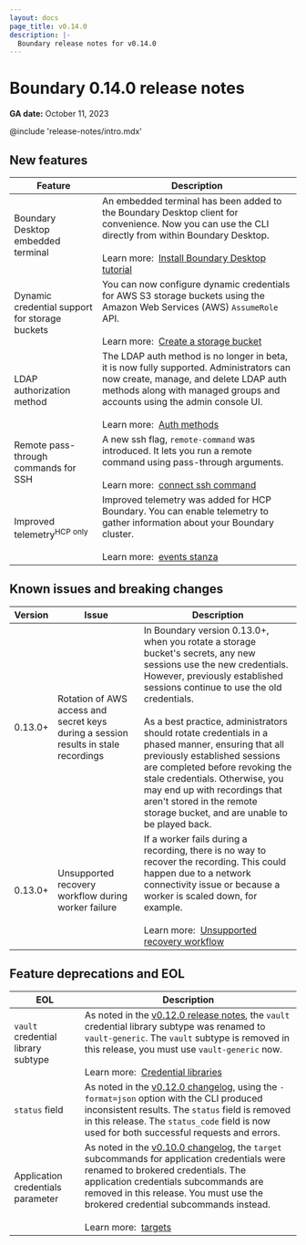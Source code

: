 ```yaml
---
layout: docs
page_title: v0.14.0
description: |-
  Boundary release notes for v0.14.0
---
```


# Boundary 0.14.0 release notes

**GA date:** October 11, 2023

@include 'release-notes/intro.mdx'

## New features

<table>
  <thead>
    <tr>
      <th style={{verticalAlign: 'middle'}}>Feature</th>
      <th style={{verticalAlign: 'middle'}}>Description</th>
    </tr>
  </thead>
  <tbody>

  <tr>
    <td style={{verticalAlign: 'middle'}}>
      Boundary Desktop embedded terminal
    </td>
    <td style={{verticalAlign: 'middle'}}>
     An embedded terminal has been added to the Boundary Desktop client for convenience. Now you can use the CLI directly from within Boundary Desktop.
      <br /><br />
      Learn more:&nbsp;
      <a href="/boundary/tutorials/oss-getting-started/oss-getting-started-desktop-app">Install Boundary Desktop tutorial</a>
    </td>
  </tr>

   <tr>
    <td style={{verticalAlign: 'middle'}}>
      Dynamic credential support for storage buckets
    </td>
    <td style={{verticalAlign: 'middle'}}>
      You can now configure dynamic credentials for AWS S3 storage buckets using the Amazon Web Services (AWS) <code>AssumeRole</code> API.
      <br /><br />
      Learn more:&nbsp;
      <a href="/boundary/docs/configuration/session-recording/create-storage-bucket">Create a storage bucket</a>
    </td>
  </tr>

  <tr>
    <td style={{verticalAlign: 'middle'}}>
      LDAP authorization method
    </td>
    <td style={{verticalAlign: 'middle'}}>
      The LDAP auth method is no longer in beta, it is now fully supported. Administrators can now create, manage, and delete LDAP auth methods along with managed groups and accounts using the admin console UI.
      <br /><br />
      Learn more:&nbsp;
      <a href="/boundary/docs/concepts/domain-model/auth-methods">Auth methods</a>
    </td>
  </tr>

  <tr>
    <td style={{verticalAlign: 'middle'}}>
      Remote pass-through commands for SSH
    </td>
    <td style={{verticalAlign: 'middle'}}>
      A new ssh flag, <code>remote-command</code> was introduced. It lets you run a remote command using pass-through arguments.
      <br /><br />
      Learn more:&nbsp;
      <a href="/boundary/docs/commands/connect/ssh">connect ssh command</a>
    </td>
  </tr>

  <tr>
    <td style={{verticalAlign: 'middle'}}>
      Improved telemetry<sup>HCP only</sup>
    </td>
    <td style={{verticalAlign: 'middle'}}>
      Improved telemetry was added for HCP Boundary. You can enable telemetry to gather information about your Boundary cluster.
      <br /><br />
      Learn more:&nbsp;
      <a href="/boundary/docs/configuration/events">events stanza</a>
    </td>
  </tr>


  </tbody>
</table>

## Known issues and breaking changes

<table>
  <thead>
    <tr>
      <th style={{verticalAlign: 'middle'}}>Version</th>
      <th style={{verticalAlign: 'middle'}}>Issue</th>
      <th style={{verticalAligh: 'middle'}}>Description</th>
    </tr>
  </thead>
  <tbody>

  <tr>
    <td style={{verticalAlign: 'middle'}}>
    0.13.0+
    </td>
    <td style={{verticalAlign: 'middle'}}>
    Rotation of AWS access and secret keys during a session results in stale recordings
    </td>
    <td style={{verticalAlign: 'middle'}}>
    In Boundary version 0.13.0+, when you rotate a storage bucket's secrets, any new sessions use the new credentials. However, previously established sessions continue to use the old credentials.
    <br /><br />
    As a best practice, administrators should rotate credentials in a phased manner, ensuring that all previously established sessions are completed before revoking the stale credentials.
    Otherwise, you may end up with recordings that aren't stored in the remote storage bucket, and are unable to be played back.
    </td>
  </tr>
  <tr>
    <td style={{verticalAlign: 'middle'}}>
    0.13.0+
    </td>
    <td style={{verticalAlign: 'middle'}}>
    Unsupported recovery workflow during worker failure
    </td>
    <td style={{verticalAlign: 'middle'}}>
    If a worker fails during a recording, there is no way to recover the recording. This could happen due to a network connectivity issue or because a worker is scaled down, for example.
    <br /><br />
    Learn more:&nbsp;
    <a href="/boundary/docs/troubleshoot/troubleshoot-recorded-sessions#unsupported-recovery-workflow">Unsupported recovery workflow</a>
    </td>
  </tr>

  </tbody>
</table>

## Feature deprecations and EOL

<table>
  <thead>
    <tr>
      <th style={{verticalAlign: 'middle'}}>EOL</th>
      <th style={{verticalAlign: 'middle'}}>Description</th>
    </tr>
  </thead>
  <tbody>

  <tr>
    <td style={{verticalAlign: 'middle'}}>
      <code>vault</code> credential library subtype
    </td>
    <td style={{verticalAlign: 'middle'}}>
     As noted in the <a href="/boundary/docs/release-notes/v0_12_0#deprecations-and-changes">v0.12.0 release notes</a>, the <code>vault</code> credential library subtype was renamed to <code>vault-generic</code>. The <code>vault</code> subtype is removed in this release, you must use <code>vault-generic</code> now.
      <br /><br />
      Learn more:&nbsp;
      <a href="/boundary/docs/concepts/domain-model/credential-libraries">Credential libraries</a>
    </td>
  </tr>

  <tr>
    <td style={{verticalAlign: 'middle'}}>
      <code>status</code> field
    </td>
    <td style={{verticalAlign: 'middle'}}>
      As noted in the <a href="https://github.com/hashicorp/boundary/blob/main/CHANGELOG.md#deprecationschanges-3">v0.12.0 changelog</a>, using the <code>-format=json</code> option with the CLI produced inconsistent results. The <code>status</code> field is removed in this release. The <code>status_code</code> field is now used for both successful requests and errors.
    </td>
  </tr>

   <tr>
    <td style={{verticalAlign: 'middle'}}>
      Application credentials parameter
    </td>
    <td style={{verticalAlign: 'middle'}}>
      As noted in the <a href="https://github.com/hashicorp/boundary/blob/main/CHANGELOG.md#deprecationschanges-6">v0.10.0 changelog</a>, the <code>target</code> subcommands for application credentials were renamed to brokered credentials. The application credentials subcommands are removed in this release. You must use the brokered credential subcommands instead.
      <br /><br />
      Learn more:&nbsp;
      <a href="/boundary/docs/commands/targets">targets</a>
    </td>
  </tr>


  </tbody>
</table>
